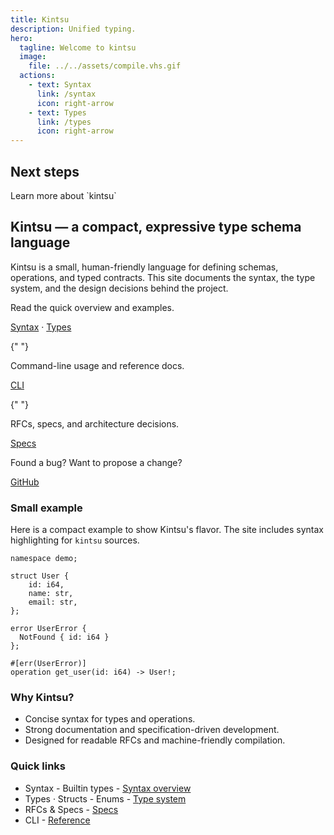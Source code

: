 ```yaml
---
title: Kintsu
description: Unified typing.
hero:
  tagline: Welcome to kintsu
  image:
    file: ../../assets/compile.vhs.gif
  actions:
    - text: Syntax
      link: /syntax
      icon: right-arrow
    - text: Types
      link: /types
      icon: right-arrow
---
```



## Next steps

<CardGrid stagger>
  <Card title="Intro" icon="pencil">
    Learn more about `kintsu`
  </Card>
</CardGrid>

## Kintsu — a compact, expressive type schema language

Kintsu is a small, human-friendly language for defining schemas, operations, and typed contracts.
This site documents the syntax, the type system, and the design decisions behind the project.

<CardGrid stagger>
  <Card title="Get started" icon="rocket">
    <p>Read the quick overview and examples.</p>
    <p><a href="/syntax">Syntax</a> · <a href="/types">Types</a></p>
  </Card>

{" "}

<Card title="Reference & CLI" icon="terminal">
  <p>Command-line usage and reference docs.</p>
  <p>
    <a href="/reference/cli">CLI</a>
  </p>
</Card>

{" "}

<Card title="Design & Specs" icon="book-open">
  <p>RFCs, specs, and architecture decisions.</p>
  <p>
    <a href="/summary">Specs</a>
  </p>
</Card>

  <Card title="Contribute" icon="github">
    <p>Found a bug? Want to propose a change?</p>
    <p><a href="https://github.com/kintsu/kintsu">GitHub</a></p>
  </Card>
</CardGrid>

### Small example

Here is a compact example to show Kintsu's flavor. The site includes syntax highlighting for `kintsu` sources.

```kintsu
namespace demo;

struct User {
	id: i64,
	name: str,
	email: str,
};

error UserError {
  NotFound { id: i64 }
};

#[err(UserError)]
operation get_user(id: i64) -> User!;
```

### Why Kintsu?

- Concise syntax for types and operations.
- Strong documentation and specification-driven development.
- Designed for readable RFCs and machine-friendly compilation.

### Quick links

- Syntax - Builtin types - [Syntax overview](/syntax)
- Types · Structs - Enums - [Type system](/types)
- RFCs & Specs - [Specs](/summary)
- CLI - [Reference](/reference/cli)
